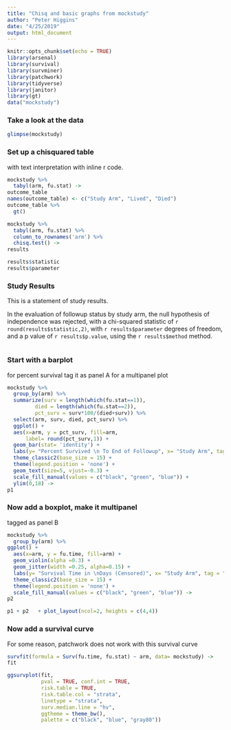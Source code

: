 ```yaml
---
title: "Chisq and basic graphs from mockstudy"
author: "Peter Higgins"
date: "4/25/2019"
output: html_document
---
```


```r
knitr::opts_chunk$set(echo = TRUE)
library(arsenal)
library(survival)
library(survminer)
library(patchwork)
library(tidyverse)
library(janitor)
library(gt)
data("mockstudy")
```

### Take a look at the data



```r
glimpse(mockstudy)
```
### Set up a chisquared table
with text interpretation with inline r code.

```r
mockstudy %>% 
  tabyl(arm, fu.stat) ->
outcome_table
names(outcome_table) <- c("Study Arm", "Lived", "Died")
outcome_table %>% 
  gt()
```


```r
mockstudy %>% 
  tabyl(arm, fu.stat) %>% 
  column_to_rownames('arm') %>% 
  chisq.test() ->
results

results$statistic
results$parameter
```

### Study Results

This is a statement of study results. <br>

In the evaluation of followup status by study arm, the null hypothesis of independence was rejected, with a chi-squared statistic of `r round(results$statistic,2)`, with `r results$parameter` degrees of freedom, and a p value of `r results$p.value`, using the `r results$method` method.

```r



```

### Start with a barplot
for percent survival
tag it as panel A for a multipanel plot

```r
mockstudy %>% 
  group_by(arm) %>% 
  summarize(surv = length(which(fu.stat==1)),
         died = length(which(fu.stat==2)),
         pct_surv = surv*100/(died+surv)) %>% 
  select(arm, surv, died, pct_surv) %>% 
  ggplot() +
  aes(x=arm, y = pct_surv, fill=arm,
      label= round(pct_surv,1)) +
  geom_bar(stat= 'identity') +
  labs(y= "Percent Survived \n To End of Followup", x= "Study Arm", tag ="A") +
  theme_classic2(base_size = 15) +
  theme(legend.position = 'none') +
  geom_text(size=5, vjust=-0.3) +
  scale_fill_manual(values = c("black", "green", "blue")) +
  ylim(0,18) ->
p1
```

### Now add a boxplot, make it multipanel
tagged as panel B

```r
mockstudy %>% 
  group_by(arm) %>% 
ggplot() +
  aes(x=arm, y = fu.time, fill=arm) +
  geom_violin(alpha =0.3) +
  geom_jitter(width =0.25, alpha=0.15) +
  labs(y= "Survival Time in \nDays (Censored)", x= "Study Arm", tag = "B") +
  theme_classic2(base_size = 15) +
  theme(legend.position = 'none') +
  scale_fill_manual(values = c("black", "green", "blue")) ->
p2

p1 + p2   + plot_layout(ncol=2, heights = c(4,4))
```



### Now add a survival curve
For some reason, patchwork does not work with this survival curve

```r
survfit(formula = Surv(fu.time, fu.stat) ~ arm, data= mockstudy) ->
fit

ggsurvplot(fit,
           pval = TRUE, conf.int = TRUE,
           risk.table = TRUE,
           risk.table.col = "strata",
           linetype = "strata",
           surv.median.line = "hv",
           ggtheme = theme_bw(),
           palette = c("black", "blue", "gray80")) 


```



